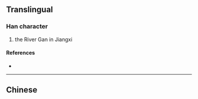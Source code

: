 {{character info/new}}
==Translingual==

===Han character===
{{Han char|rn=85|rad=水|as=24|sn=27|four=37186|canj=EYJC|ids=⿰氵贛}}

# the River Gan in Jiangxi

====References====
* {{Han ref|kx=0664.280|dkj=18842|dj=1073.140|hdz=31799.060|uh=7068|ud=28776|bh=F9A2|bd=63906}}

----

==Chinese==
{{zh-see|贛|v}}
